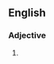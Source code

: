 {{also|narrowminded|narrow-minded}}

==English==

===Adjective===
{{en-adj}}

# {{alternative spelling of|narrow-minded|lang=en}}